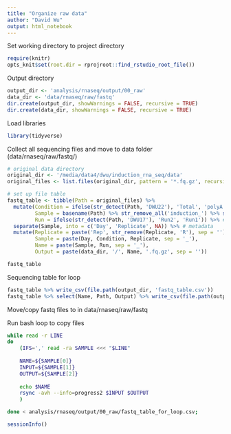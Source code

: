 ```yaml
---
title: "Organize raw data"
author: "David Wu"
output: html_notebook
---
```


Set working directory to project directory
```r
require(knitr)
opts_knit$set(root.dir = rprojroot::find_rstudio_root_file())
```

Output directory
```r
output_dir <- 'analysis/rnaseq/output/00_raw'
data_dir <- 'data/rnaseq/raw/fastq'
dir.create(output_dir, showWarnings = FALSE, recursive = TRUE)
dir.create(data_dir, showWarnings = FALSE, recursive = TRUE)
```

Load libraries
```r
library(tidyverse)
```

Collect all sequencing files and move to data folder (data/rnaseq/raw/fastq/)
```r
# original data directory
original_dir <- '/media/data4/dwu/induction_rna_seq/data' 
original_files <- list.files(original_dir, pattern = '*.fq.gz', recursive = TRUE, full.names = TRUE)

# set up file table
fastq_table <- tibble(Path = original_files) %>%
  mutate(Condition = ifelse(str_detect(Path, 'DWU22'), 'Total', 'polyA'), # DWU22 is total RNA-Seq
         Sample = basename(Path) %>% str_remove_all('induction_') %>% str_to_upper(), # Standardize file names
         Run = ifelse(str_detect(Path, 'DWU17'), 'Run2', 'Run1')) %>% # DWU17 is resequencing of DWU14; mark as Run 2
  separate(Sample, into = c('Day', 'Replicate', NA)) %>% # metadata
  mutate(Replicate = paste('Rep', str_remove(Replicate, 'R'), sep = ''),  # Standardize file names
         Sample = paste(Day, Condition, Replicate, sep = '_'),
         Name = paste(Sample, Run, sep = '_'),
         Output = paste(data_dir, '/', Name, '.fq.gz', sep = '')) 

fastq_table
```
Sequencing table for loop
```r
fastq_table %>% write_csv(file.path(output_dir, 'fastq_table.csv'))
fastq_table %>% select(Name, Path, Output) %>% write_csv(file.path(output_dir, 'fastq_table_for_loop.csv'), col_names = F)
```

Move/copy fastq files to in data/rnaseq/raw/fastq

Run bash loop to copy files
```bash
while read -r LINE
do
    (IFS=',' read -ra SAMPLE <<< "$LINE"
    
    NAME=${SAMPLE[0]}
    INPUT=${SAMPLE[1]}
    OUTPUT=${SAMPLE[2]}
    
    echo $NAME
    rsync -avh --info=progress2 $INPUT $OUTPUT
    )

done < analysis/rnaseq/output/00_raw/fastq_table_for_loop.csv;

```

```r
sessionInfo()
```

